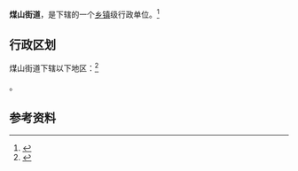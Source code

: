 {{中国乡级行政区|41/04/82/001/000}}

'''煤山街道'''，是{{PRC admin/fullname|41/04/82/001/000|3}}下辖的一个[[乡镇|乡镇]]级行政单位。<ref>{{PRC admin/ref sgc|{{PRC admin/parent|41/04/82/001/000}}}}</ref>

== 行政区划 ==

煤山街道下辖以下地区：<ref>{{PRC admin/ref sgc|41/04/82/001/000}}</ref>

{{PRC admin/children|41/04/82/001/000}}。

== 参考资料 ==

{{reflist}}

{{行政区划小作品}}
{{PRC admin/navcat|41/04/82/001/000}}